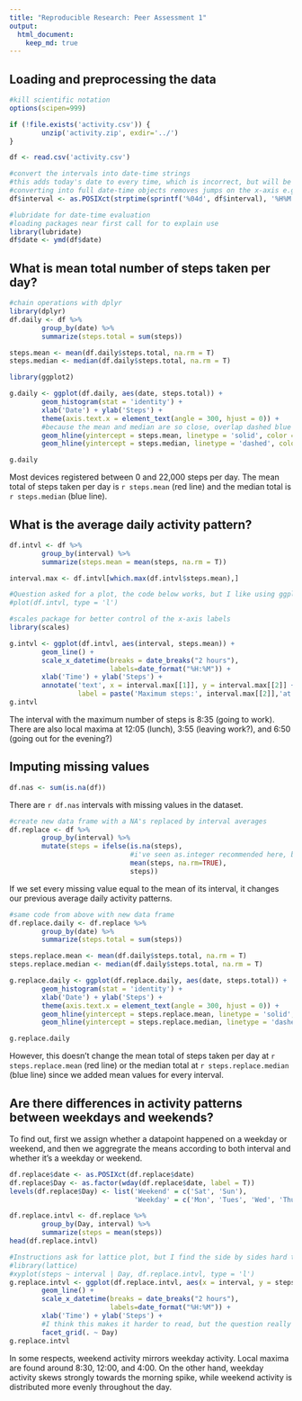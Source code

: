 ```yaml
---
title: "Reproducible Research: Peer Assessment 1"
output: 
  html_document:
    keep_md: true
---
```



## Loading and preprocessing the data

```r
#kill scientific notation
options(scipen=999)

if (!file.exists('activity.csv')) {
        unzip('activity.zip', exdir='../')
}

df <- read.csv('activity.csv')

#convert the intervals into date-time strings
#this adds today's date to every time, which is incorrect, but will be ignored
#converting into full date-time objects removes jumps on the x-axis e.g. 855 to 900
df$interval <- as.POSIXct(strptime(sprintf('%04d', df$interval), '%H%M'))

#lubridate for date-time evaluation
#loading packages near first call for to explain use
library(lubridate)
df$date <- ymd(df$date)
```

## What is mean total number of steps taken per day?

```r
#chain operations with dplyr
library(dplyr)
df.daily <- df %>%
        group_by(date) %>%
        summarize(steps.total = sum(steps))

steps.mean <- mean(df.daily$steps.total, na.rm = T)
steps.median <- median(df.daily$steps.total, na.rm = T)

library(ggplot2)

g.daily <- ggplot(df.daily, aes(date, steps.total)) +
        geom_histogram(stat = 'identity') +
        xlab('Date') + ylab('Steps') +
        theme(axis.text.x = element_text(angle = 300, hjust = 0)) +
        #because the mean and median are so close, overlap dashed blue on top of solid red to see both
        geom_hline(yintercept = steps.mean, linetype = 'solid', color = 'red') +
        geom_hline(yintercept = steps.median, linetype = 'dashed', color = 'blue')

g.daily
```

Most devices registered between 0 and 22,000 steps per day. The mean total of steps taken per day is `r steps.mean` (red line) and the median total is `r steps.median` (blue line).

## What is the average daily activity pattern?

```r
df.intvl <- df %>%
        group_by(interval) %>%
        summarize(steps.mean = mean(steps, na.rm = T))

interval.max <- df.intvl[which.max(df.intvl$steps.mean),]

#Question asked for a plot, the code below works, but I like using ggplot so that is what I present.
#plot(df.intvl, type = 'l')

#scales package for better control of the x-axis labels
library(scales)

g.intvl <- ggplot(df.intvl, aes(interval, steps.mean)) +
        geom_line() +
        scale_x_datetime(breaks = date_breaks("2 hours"), 
                         labels=date_format("%H:%M")) +
        xlab('Time') + ylab('Steps') +
        annotate('text', x = interval.max[[1]], y = interval.max[[2]] + 3,
                 label = paste('Maximum steps:', interval.max[[2]],'at 8:35'))
g.intvl
```

The interval with the maximum number of steps is 8:35 (going to work). There are also local maxima at 12:05 (lunch), 3:55 (leaving work?), and 6:50 (going out for the evening?)

## Imputing missing values
```r
df.nas <- sum(is.na(df))
```

There are `r df.nas` intervals with missing values in the dataset.

```r
#create new data frame with a NA's replaced by interval averages
df.replace <- df %>% 
        group_by(interval) %>% 
        mutate(steps = ifelse(is.na(steps),
                              #i've seen as.integer recommended here, but I think fractional steps are acceptable.
                              mean(steps, na.rm=TRUE), 
                              steps))
```

If we set every missing value equal to the mean of its interval, it changes our previous average daily activity patterns. 

```r
#same code from above with new data frame
df.replace.daily <- df.replace %>%
        group_by(date) %>%
        summarize(steps.total = sum(steps))

steps.replace.mean <- mean(df.daily$steps.total, na.rm = T)
steps.replace.median <- median(df.daily$steps.total, na.rm = T)

g.replace.daily <- ggplot(df.replace.daily, aes(date, steps.total)) +
        geom_histogram(stat = 'identity') +
        xlab('Date') + ylab('Steps') +
        theme(axis.text.x = element_text(angle = 300, hjust = 0)) +
        geom_hline(yintercept = steps.replace.mean, linetype = 'solid', color = 'red') +
        geom_hline(yintercept = steps.replace.median, linetype = 'dashed', color = 'blue')

g.replace.daily
```

However, this doesn't change the mean total of steps taken per day at `r steps.replace.mean` (red line) or the median total at `r steps.replace.median` (blue line) since we added mean values for every interval.

## Are there differences in activity patterns between weekdays and weekends?

To find out, first we assign whether a datapoint happened on a weekday or weekend, and then we aggregrate the means according to both interval and whether it's a weekday or weekend.

```r
df.replace$date <- as.POSIXct(df.replace$date)
df.replace$Day <- as.factor(wday(df.replace$date, label = T))
levels(df.replace$Day) <- list('Weekend' = c('Sat', 'Sun'),
                               'Weekday' = c('Mon', 'Tues', 'Wed', 'Thurs', 'Fri'))

df.replace.intvl <- df.replace %>%
        group_by(Day, interval) %>%
        summarize(steps = mean(steps))
head(df.replace.intvl)
```



```r
#Instructions ask for lattice plot, but I find the side by sides hard to read. Code below does work though.
#library(lattice)
#xyplot(steps ~ interval | Day, df.replace.intvl, type = 'l')
g.replace.intvl <- ggplot(df.replace.intvl, aes(x = interval, y = steps, col = Day)) +
        geom_line() +
        scale_x_datetime(breaks = date_breaks("2 hours"), 
                         labels=date_format("%H:%M")) +
        xlab('Time') + ylab('Steps') +
        #I think this makes it harder to read, but the question really wants it.
        facet_grid(. ~ Day)
g.replace.intvl
```

In some respects, weekend activity mirrors weekday activity. Local maxima are found around 8:30, 12:00, and 4:00. On the other hand, weekday activity skews strongly towards the morning spike, while weekend activity is distributed more evenly throughout the day.


